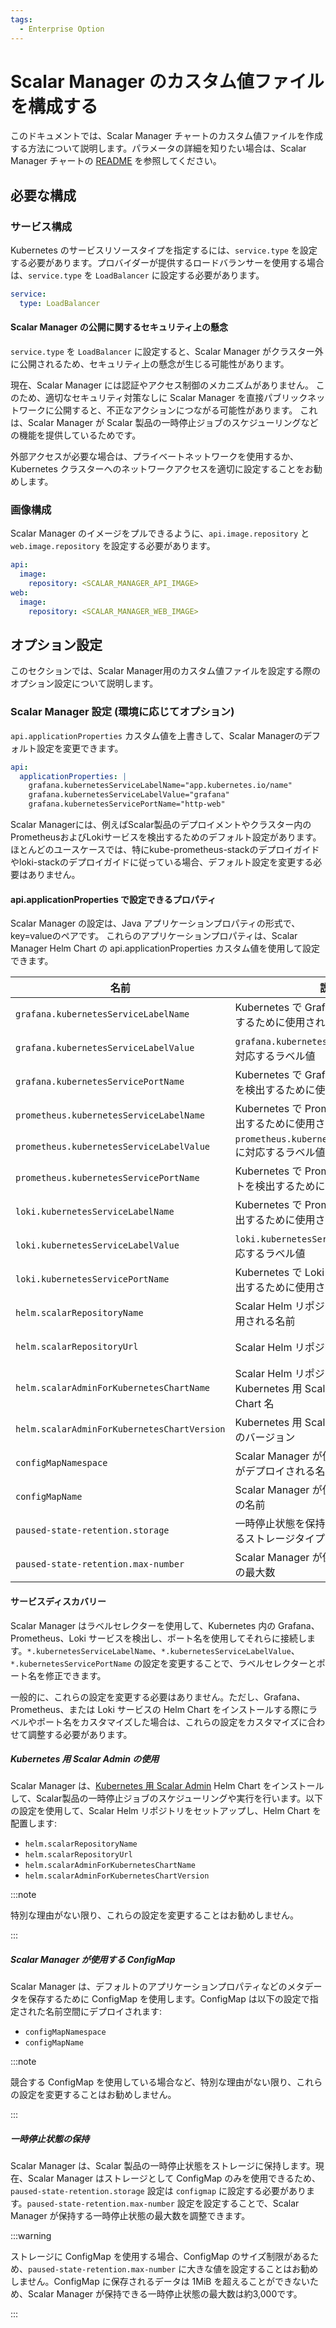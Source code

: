 ```yaml
---
tags:
  - Enterprise Option
---
```


# Scalar Manager のカスタム値ファイルを構成する


<TranslationBanner />

このドキュメントでは、Scalar Manager チャートのカスタム値ファイルを作成する方法について説明します。パラメータの詳細を知りたい場合は、Scalar Manager チャートの [README](https://github.com/scalar-labs/helm-charts/blob/main/charts/scalar-manager/README.md) を参照してください。

## 必要な構成

### サービス構成

Kubernetes のサービスリソースタイプを指定するには、`service.type` を設定する必要があります。プロバイダーが提供するロードバランサーを使用する場合は、`service.type` を `LoadBalancer` に設定する必要があります。

```yaml
service:
  type: LoadBalancer
```

#### Scalar Manager の公開に関するセキュリティ上の懸念

`service.type` を `LoadBalancer` に設定すると、Scalar Manager がクラスター外に公開されるため、セキュリティ上の懸念が生じる可能性があります。

現在、Scalar Manager には認証やアクセス制御のメカニズムがありません。
このため、適切なセキュリティ対策なしに Scalar Manager を直接パブリックネットワークに公開すると、不正なアクションにつながる可能性があります。
これは、Scalar Manager が Scalar 製品の一時停止ジョブのスケジューリングなどの機能を提供しているためです。

外部アクセスが必要な場合は、プライベートネットワークを使用するか、Kubernetes クラスターへのネットワークアクセスを適切に設定することをお勧めします。

### 画像構成

Scalar Manager のイメージをプルできるように、`api.image.repository` と `web.image.repository` を設定する必要があります。

```yaml
api:
  image:
    repository: <SCALAR_MANAGER_API_IMAGE>
web:
  image:
    repository: <SCALAR_MANAGER_WEB_IMAGE>
```

## オプション設定
このセクションでは、Scalar Manager用のカスタム値ファイルを設定する際のオプション設定について説明します。

### Scalar Manager 設定 (環境に応じてオプション) 
`api.applicationProperties` カスタム値を上書きして、Scalar Managerのデフォルト設定を変更できます。

```yaml
api:
  applicationProperties: |
    grafana.kubernetesServiceLabelName="app.kubernetes.io/name"
    grafana.kubernetesServiceLabelValue="grafana"
    grafana.kubernetesServicePortName="http-web"
```

Scalar Managerには、例えばScalar製品のデプロイメントやクラスター内のPrometheusおよびLokiサービスを検出するためのデフォルト設定があります。
ほとんどのユースケースでは、特にkube-prometheus-stackのデプロイガイドやloki-stackのデプロイガイドに従っている場合、デフォルト設定を変更する必要はありません。

#### api.applicationProperties で設定できるプロパティ

Scalar Manager の設定は、Java アプリケーションプロパティの形式で、key=valueのペアです。
これらのアプリケーションプロパティは、Scalar Manager Helm Chart の api.applicationProperties カスタム値を使用して設定できます。

|名前|説明|デフォルト値|
|---|---|---|
|`grafana.kubernetesServiceLabelName`|Kubernetes で Grafana サービスを検出するために使用されるラベル名|`app.kubernetes.io/name`|
|`grafana.kubernetesServiceLabelValue`|`grafana.kubernetesServiceLabelName` に対応するラベル値|`grafana`|
|`grafana.kubernetesServicePortName`|Kubernetes で Grafana サービスポートを検出するために使用されるポート名|`http-web`|
|`prometheus.kubernetesServiceLabelName`|Kubernetes で Prometheus サービスを検出するために使用されるラベル名|`app`|
|`prometheus.kubernetesServiceLabelValue`|`prometheus.kubernetesServiceLabelName` に対応するラベル値|`kube-prometheus-stack-prometheus`|
|`prometheus.kubernetesServicePortName`|Kubernetes で Prometheus サービスポートを検出するために使用されるポート名|`http-web`|
|`loki.kubernetesServiceLabelName`|Kubernetes で Prometheus サービスを検出するために使用されるラベル名|`app`|
|`loki.kubernetesServiceLabelValue`|`loki.kubernetesServiceLabelName` に対応するラベル値|`loki`|
|`loki.kubernetesServicePortName`|Kubernetes で Loki サービスポートを検出するために使用されるポート名|`http-metrics`|
|`helm.scalarRepositoryName`|Scalar Helm リポジトリを表すために使用される名前|`scalar-labs`|
|`helm.scalarRepositoryUrl`|Scalar Helm リポジトリの URL|`https://scalar-labs.github.io/helm-charts`|
|`helm.scalarAdminForKubernetesChartName`|Scalar Helm リポジトリにおける Kubernetes 用 Scalar Admin の Helm Chart 名|`scalar-admin-for-kubernetes`|
|`helm.scalarAdminForKubernetesChartVersion`|Kubernetes 用 Scalar Admin Helm Chart のバージョン|`1.0.0`|
|`configMapNamespace`|Scalar Manager が使用する ConfigMap がデプロイされる名前空間|`default`|
|`configMapName`|Scalar Manager が使用する ConfigMap の名前|`scalar-manager-metadata`|
|`paused-state-retention.storage`|一時停止状態を保持するために使用されるストレージタイプ|`configmap`|
|`paused-state-retention.max-number`|Scalar Manager が保持する一時停止状態の最大数|`100`|

#### サービスディスカバリー

Scalar Manager はラベルセレクターを使用して、Kubernetes 内の Grafana、Prometheus、Loki サービスを検出し、ポート名を使用してそれらに接続します。`*.kubernetesServiceLabelName`、`*.kubernetesServiceLabelValue`、`*.kubernetesServicePortName` の設定を変更することで、ラベルセレクターとポート名を修正できます。

一般的に、これらの設定を変更する必要はありません。ただし、Grafana、Prometheus、または Loki サービスの Helm Chart をインストールする際にラベルやポート名をカスタマイズした場合は、これらの設定をカスタマイズに合わせて調整する必要があります。

##### Kubernetes 用 Scalar Admin の使用

Scalar Manager は、[Kubernetes 用 Scalar Admin](https://github.com/scalar-labs/scalar-admin-for-kubernetes) Helm Chart をインストールして、Scalar製品の一時停止ジョブのスケジューリングや実行を行います。以下の設定を使用して、Scalar Helm リポジトリをセットアップし、Helm Chart を配置します:

- `helm.scalarRepositoryName`
- `helm.scalarRepositoryUrl`
- `helm.scalarAdminForKubernetesChartName`
- `helm.scalarAdminForKubernetesChartVersion`

:::note

特別な理由がない限り、これらの設定を変更することはお勧めしません。

:::

##### Scalar Manager が使用する ConfigMap

Scalar Manager は、デフォルトのアプリケーションプロパティなどのメタデータを保存するために ConfigMap を使用します。ConfigMap は以下の設定で指定された名前空間にデプロイされます:

- `configMapNamespace`
- `configMapName`

:::note

競合する ConfigMap を使用している場合など、特別な理由がない限り、これらの設定を変更することはお勧めしません。

:::

##### 一時停止状態の保持

Scalar Manager は、Scalar 製品の一時停止状態をストレージに保持します。現在、Scalar Manager はストレージとして ConfigMap のみを使用できるため、`paused-state-retention.storage` 設定は `configmap` に設定する必要があります。`paused-state-retention.max-number` 設定を設定することで、Scalar Manager が保持する一時停止状態の最大数を調整できます。

:::warning

ストレージに ConfigMap を使用する場合、ConfigMap のサイズ制限があるため、`paused-state-retention.max-number` に大きな値を設定することはお勧めしません。ConfigMap に保存されるデータは 1MiB を超えることができないため、Scalar Manager が保持できる一時停止状態の最大数は約3,000です。

:::
